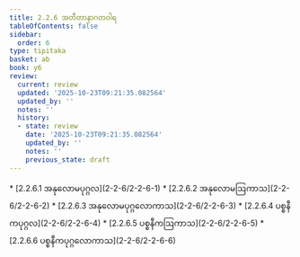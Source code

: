 ```yaml
---
title: 2.2.6 အတီတာနာဂတဝါရ
tableOfContents: false
sidebar:
  order: 6
type: tipitaka
basket: ab
book: y6
review:
  current: review
  updated: '2025-10-23T09:21:35.082564'
  updated_by: ''
  notes: ''
  history:
  - state: review
    date: '2025-10-23T09:21:35.082564'
    updated_by: ''
    notes: ''
    previous_state: draft
---
```



<ReviewStatus review={frontmatter.review} showDetails={true} />

<HypothesisAnnotation frontmatter={frontmatter} />

<DynamicBreadcrumb />



<TableOfContents book="y6" section="2.2.6">
* [2.2.6.1 အနုလောမပုဂ္ဂလ](2-2-6/2-2-6-1)
* [2.2.6.2 အနုလောမဩကာသ](2-2-6/2-2-6-2)
* [2.2.6.3 အနုလောမပုဂ္ဂလောကာသ](2-2-6/2-2-6-3)
* [2.2.6.4 ပစ္စနီကပုဂ္ဂလ](2-2-6/2-2-6-4)
* [2.2.6.5 ပစ္စနီကဩကာသ](2-2-6/2-2-6-5)
* [2.2.6.6 ပစ္စနီကပုဂ္ဂလောကာသ](2-2-6/2-2-6-6)
</TableOfContents>